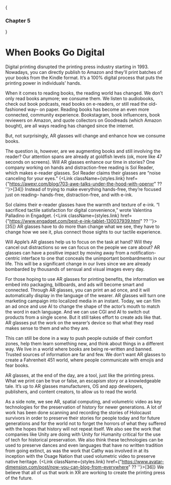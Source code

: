 
{<h3>Chapter 5</h3>}

# When Books Go Digital

Digital printing disrupted the printing press industry starting in 1993. Nowadays, you can directly publish to Amazon and they'll print batches of your books from the Kindle format. It’s a 100% digital process that puts the printing power in individuals’ hands. 

When it comes to reading books, the reading world has changed. We don’t only read books anymore; we consume them. We listen to audiobooks, check out book podcasts, read books on e-readers, or still read the old-fashioned way– on paper. Reading books has become an even more connected, community experience. Bookstagram, book influencers, book reviewers on Amazon, and quote collectors on Goodreads (which Amazon bought), are all ways reading has changed since the internet. 

But, not surprisingly, AR glasses will change and enhance how we consume books.

The question is, however, are we augmenting books and still involving the reader? Our attention spans are already at goldfish levels (ok, more like 47 seconds on screens). Will AR glasses enhance our time in stories? One company working on hands and distraction-free reading is Sol Reader, which makes e-reader glasses. Sol Reader claims their glasses are “noise canceling for your eyes.” {<Link className={styles.link} href={"https://awexr.com/blog/703-awe-talks-under-the-hood-with-openxr" ?? ''}>[34]</Link>} Instead of trying to make everything hands-free, they’re focused just on reading– hands-free, distraction-free, and with e-ink. 
 
Sol claims their e-reader glasses have the warmth and texture of e-ink. “I sacrificed tactile satisfaction for digital convenience,” wrote Valentina Palladino in Engadget. {<Link className={styles.link} href={"https://www.engadget.com/best-e-ink-tablet-130037939.html" ?? ''}>[35]</Link>} AR glasses have to do more than change what we see, they have to change how we see it, plus connect those sights to our tactile experience. 

Will Apple’s AR glasses help us to focus on the task at hand? Will they cancel out distractions so we can focus on the people we care about? AR glasses can have a positive impact by moving away from a notification-centric interface to one that conceals the unimportant bombardments in our life. This will be a significant change in our lives since we are already bombarded by thousands of sensual and visual images every day.

For those hoping to use AR glasses for printing benefits, the information we embed into packaging, billboards, and ads will become smart and connected. Through AR glasses, you can print an ad once, and it will automatically display in the language of the wearer. AR glasses will turn one marketing campaign into localized media in an instant. Today, we can film an ad once and use AI to change the shape of the actor’s mouth to match the word in each language. And we can use CGI and AI to switch out products from a single scene. But it still takes effort to create ads like that. AR glasses put the work on the wearer’s device so that what they read makes sense to them and who they are. 

This can still be done in a way to push people outside of their comfort zones, help them learn something new, and think about things in a different way. We live in a world where books are being re-written and banned. Trusted sources of information are far and few. We don’t want AR glasses to create a Fahrenheit 451 world, where people communicate with emojis and fear books. 

AR glasses, at the end of the day, are a tool, just like the printing press. What we print can be true or false, an escapism story or a knowledgeable tale. It’s up to AR glasses manufacturers, OS and app developers, publishers, and content creators, to allow us to read the world. 

As a side note, we see AR, spatial computing, and volumetric video as key technologies for the preservation of history for newer generations. A lot of work has been done scanning and recording the stories of Holocaust survivors in order to preserve their stories for people today and for future generations and for the world not to forget the horrors of what they suffered with the hopes that history will not repeat itself. We also see the work that companies like Unity are doing with Unity for Humanity critical for the use of tech for historical preservation. We also think these technologies can be used to preserve dances and even languages that have no written tradition from going extinct, as was the work that Cathy was involved in at its inception with the Osage Nation that used volumetric video to preserve native heritage. {<Link className={styles.link} href={"https://www.avatar-dimension.com/post/now-you-can-blog-from-everywhere" ?? ''}>[36]</Link>} We believe that all of us that work in XR are working to create the printing press of the future. 
